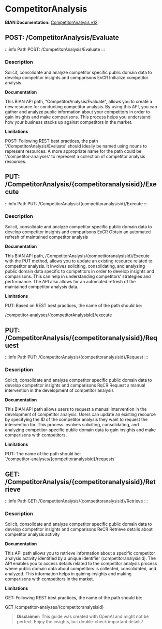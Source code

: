 # CompetitorAnalysis

**BIAN Documentation:** [CompetitorAnalysis v12](https://app.swaggerhub.com/apis/BIAN-3/CompetitorAnalysis/12.0.0)

## POST: /CompetitorAnalysis/Evaluate

:::info Path
POST: /CompetitorAnalysis/Evaluate
:::

### Description

Solicit\, consolidate and analyze competitor specific public domain data to develop competitor insights and comparisons EvCR Initialize competitor analysis

**Documentation**

This BIAN API path\, "CompetitorAnalysis/Evaluate"\, allows you to create a new resource for conducting competitor analysis\. By using this API\, you can gather and analyze public information about your competitors in order to gain insights and make comparisons\. This process helps you understand how your business stacks up against competitors in the market\.

**Limitations**

POST: Following REST best practices\, the path '/CompetitorAnalysis/Evaluate' should ideally be named using nouns to represent resources\. A more appropriate name for the path could be '/competitor\-analyses' to represent a collection of competitor analysis resources\.

## PUT: /CompetitorAnalysis/\{competitoranalysisid\}/Execute

:::info Path
PUT: /CompetitorAnalysis/\{competitoranalysisid\}/Execute
:::

### Description

Solicit\, consolidate and analyze competitor specific public domain data to develop competitor insights and comparisons ExCR Obtain an automated refresh of maintained competitor analysis

**Documentation**

This BIAN API path\, /CompetitorAnalysis/\{competitoranalysisid\}/Execute with the PUT method\, allows you to update an existing resource related to competitor analysis\. It involves soliciting\, consolidating\, and analyzing public domain data specific to competitors in order to develop insights and comparisons\. This can help in understanding competitors' strategies and performance\. The API also allows for an automated refresh of the maintained competitor analysis data\.

**Limitations**

PUT: Based on REST best practices\, the name of the path should be:

/competitor\-analyses/\{competitorAnalysisId\}/execute

## PUT: /CompetitorAnalysis/\{competitoranalysisid\}/Request

:::info Path
PUT: /CompetitorAnalysis/\{competitoranalysisid\}/Request
:::

### Description

Solicit\, consolidate and analyze competitor specific public domain data to develop competitor insights and comparisons RqCR Request a manual intervention in the development of competitor analysis

**Documentation**

This BIAN API path allows users to request a manual intervention in the development of competitor analysis\. Users can update an existing resource by specifying the ID of the competitor analysis they want to request the intervention for\. This process involves soliciting\, consolidating\, and analyzing competitor\-specific public domain data to gain insights and make comparisons with competitors\.

**Limitations**

PUT: The name of the path should be:  
\`/competitor\-analyses/\{competitoranalysisid\}/requests\`

## GET: /CompetitorAnalysis/\{competitoranalysisid\}/Retrieve

:::info Path
GET: /CompetitorAnalysis/\{competitoranalysisid\}/Retrieve
:::

### Description

Solicit\, consolidate and analyze competitor specific public domain data to develop competitor insights and comparisons ReCR Retrieve details about competitor analysis activity

**Documentation**

This API path allows you to retrieve information about a specific competitor analysis activity identified by a unique identifier \(competitoranalysisid\)\. The API enables you to access details related to the competitor analysis process where public domain data about competitors is collected\, consolidated\, and analyzed\. This information helps in gaining insights and making comparisons with competitors in the market\.

**Limitations**

GET: Following REST best practices\, the name of the path should be:

GET /competitor\-analyses/\{competitoranalysisid\}

> **Disclaimer:** This guide was created with OpenAI and might not be perfect. Enjoy the insights, but double-check important details!
